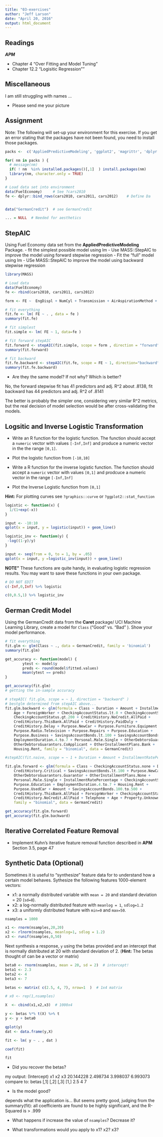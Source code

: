 ```yaml
---
title: "03-exercises"
author: "Jeff Larson"
date: "April 20, 2016"
output: html_document
---
```


## Readings

***APM***

- Chapter 4 "Over Fitting and Model Tuning"
- Chapter 12.2 "Logisitic Regression""


## Miscellaneous

I am still struggling with names ...

- Please send me your picture


## Assignment 

Note: The following will set-up your environment for this exercise. If you get an error stating that the packages have not been found, you need to install those packages.


```r

packs <-  c('AppliedPredictiveModeling', 'ggplot2', 'magrittr', 'dplyr', 'caret')

for( nm in packs ) { 
  # message(nm)
  if( ! nm  %in% installed.packages()[,1]  ) install.packages(nm)
  library(nm, character.only = TRUE)
}

# Load data set into environment
data(FuelEconomy)     # See ?cars2010
fe <- dplyr::bind_rows(cars2010, cars2011, cars2012)    # Define Da


data("GermanCredit")  # see GermanCredit

... = NULL  # Needed for aesthetics 

```


## StepAIC


Using Fuel Economy data set from the **AppliedPredictiveModeling** Package.
- fit the simplest possible model using lm
- Use MASS::StepAIC to improve the model using forward stepwise regression
- Fit the "full" model using lm
- USe MASS::StepAIC to improve the model using backward stepwise regression 

```r

library(MASS)

# Load data
data(FuelEconomy)     
fe <- rbind(cars2010, cars2011, cars2012)

form <- FE ~  EngDispl + NumCyl + Transmission + AirAspirationMethod + NumGears + TransLockup + TransCreeperGear + DriveDesc + IntakeValvePerCyl + ExhaustValvesPerCyl + CarlineClassDesc + VarValveTiming + VarValveLift

# fit everything
fit.fe <- lm( FE ~ . , data = fe )
summary(fit.fe)

# fit simplest
fit.simple <- lm( FE ~ 1, data=fe )

# fit forward stepAIC
fit.forward <- stepAIC(fit.simple, scope = form , direction = "forward")
summary(fit.forward)

# fit backward
fit.fe.backward <- stepAIC(fit.fe, scope = FE ~ 1, direction="backward")
summary(fit.fe.backward)
```

- Are they the same model? If not why?  Which is better?

No, the forward stepwise fit has 41 predictors and adj. R^2 about .8138, fit backward has 44 predictors and adj. R^2 of .8141

The better is probably the simpler one, considering very similar R^2 metrics, but the real decision of model selection would be after cross-validating the models.


## Logsitic and Inverse Logistic Transformation 

- Write an R function for the logistic function. The function should accept a `numeric` vector with values `[-Inf,Inf]` and produce a numeric vector in the the range `[0,1]`.

- Plot the logistic function from  `[-10,10]`

- Write a R function for the inverse logistic function. The function should accept a `numeric` vector with values `[0,1]` and prodcuce a numeric vector in the range `[-Inf,Inf]`

- Plot the Inverse Logistic function from `[0,1]`


**Hint:** For plotting curves see `?graphics::curve` or `?ggplot2::stat_function`


```r

logistic <- function(x) { 
  1/(1+exp(-x))
}

input <- -10:10
qplot(x = input, y = logistic(input)) + geom_line()

logistic_inv <- function(y) { 
 -log((1-y)/y)
}

input <- seq(from = 0, to = 1, by = .05)
qplot(x = input, y =logistic_inv(input)) + geom_line()

```

**NOTE"** These functions are quite handy, in evaluating logistic regression results. You may want to save these functions in your own package.  

```r
# DO NOT EDIT
c(-Inf,0,Inf) %>% logistic

c(0,0.5,1) %>% logistic_inv

```


## German Credit Model

Using the GermanCredit data from the **Caret** package/ UCI Machine Learning Library, create a model for `Class` ("Good" vs. "Bad" ). Show your model performance.  

```r

# fit everything
fit.glm <- glm(Class ~ ., data = GermanCredit, family = 'binomial')
summary(fit.glm)

get_accuracy <- function(model) {
        ytest <- model$y
        preds <- round(model$fitted.values)
        mean(ytest == preds)        
}

get_accuracy(fit.glm)
# getting the in-sample accuracy

# stepAIC( fit.glm, scope = ~ 1, direction = "backward" )
# bestglm determined from stepAIC above...
fit.glm.backward <- glm(formula = Class ~ Duration + Amount + InstallmentRatePercentage + 
    Age + ForeignWorker + CheckingAccountStatus.lt.0 + CheckingAccountStatus.0.to.200 + 
    CheckingAccountStatus.gt.200 + CreditHistory.NoCredit.AllPaid + 
    CreditHistory.ThisBank.AllPaid + CreditHistory.PaidDuly + 
    CreditHistory.Delay + Purpose.NewCar + Purpose.Furniture.Equipment + 
    Purpose.Radio.Television + Purpose.Repairs + Purpose.Education + 
    Purpose.Business + SavingsAccountBonds.lt.100 + SavingsAccountBonds.100.to.500 + 
    EmploymentDuration.4.to.7 + Personal.Male.Single + OtherDebtorsGuarantors.None + 
    OtherDebtorsGuarantors.CoApplicant + OtherInstallmentPlans.Bank + 
    Housing.Rent, family = "binomial", data = GermanCredit)

#stepAIC(fit.naive, scope = ~ 1 + Duration + Amount + InstallmentRatePercentage + ResidenceDuration + Age + NumberExistingCredits + NumberPeopleMaintenance + Telephone + ForeignWorker + Class + CheckingAccountStatus.lt.0 + CheckingAccountStatus.0.to.200 + CheckingAccountStatus.gt.200 + CheckingAccountStatus.none + CreditHistory.NoCredit.AllPaid + CreditHistory.ThisBank.AllPaid + CreditHistory.PaidDuly + CreditHistory.Delay + CreditHistory.Critical + Purpose.NewCar + Purpose.UsedCar + Purpose.Furniture.Equipment + Purpose.Radio.Television + Purpose.DomesticAppliance + Purpose.Repairs + Purpose.Education + Purpose.Vacation + Purpose.Retraining + Purpose.Business + Purpose.Other + SavingsAccountBonds.lt.100 + SavingsAccountBonds.100.to.500 + SavingsAccountBonds.500.to.1000 + SavingsAccountBonds.gt.1000 + SavingsAccountBonds.Unknown + EmploymentDuration.lt.1 + EmploymentDuration.1.to.4 + EmploymentDuration.4.to.7 + EmploymentDuration.gt.7 + EmploymentDuration.Unemployed + Personal.Male.Divorced.Seperated + Personal.Female.NotSingle + Personal.Male.Single + Personal.Male.Married.Widowed + Personal.Female.Single + OtherDebtorsGuarantors.None + OtherDebtorsGuarantors.CoApplicant + OtherDebtorsGuarantors.Guarantor + Property.RealEstate + Property.Insurance + Property.CarOther + Property.Unknown + OtherInstallmentPlans.Bank + OtherInstallmentPlans.Stores + OtherInstallmentPlans.None + Housing.Rent + Housing.Own + Housing.ForFree + Job.UnemployedUnskilled + Job.UnskilledResident + Job.SkilledEmployee + Job.Management.SelfEmp.HighlyQualified, direction = 'forward')

fit.glm.forward <- glm(formula = Class ~ CheckingAccountStatus.none + Duration + 
    CreditHistory.Critical + SavingsAccountBonds.lt.100 + Purpose.NewCar + 
    OtherDebtorsGuarantors.Guarantor + OtherInstallmentPlans.None + 
    Personal.Male.Single + InstallmentRatePercentage + CheckingAccountStatus.gt.200 + 
    Purpose.Education + EmploymentDuration.4.to.7 + Housing.Rent + 
    Purpose.UsedCar + Amount + SavingsAccountBonds.100.to.500 + 
    CreditHistory.ThisBank.AllPaid + ForeignWorker + CheckingAccountStatus.lt.0 + 
    CreditHistory.NoCredit.AllPaid + Telephone + Age + Property.Unknown, 
    family = "binomial", data = GermanCredit)

get_accuracy(fit.glm.forward)
get_accuracy(fit.glm.backward)

```



## Iterative Correlated Feature Removal 

- Implement Kuhn's iterative feature removal function described in **APM** Section 3.5, page 47



## Synthetic Data (Optional)

Sometimes it is useful to "synthesize" feature data for to understand how a certain model behaves. 
Sythesize the following features 1000-element vectors: 

- x1: a normally distributed variable with `mean = 20` and standard deviation = 20 (`sd=8`).
- x2: a log-normally distributed feature with `meanlog = 1`, `sdlog=1.2`
- x3: a uniformly distributed feature with `min=0` and `max=50`. 

```r
nsamples = 1000

x1 <- rnorm(nsamples,20,20)  
x2 <- rlnorm(nsamples, meanlog=1, sdlog = 1.2)
x3 <- runif(nsamples,0,50)

```

Next synthesis a response, `y` using the betas provided and an intercept that is normally distributed at 20 with standard deviation of 2. (**Hint:**  The betas thought of can be a vector or matrix)



```r

beta0 <- rnorm(nsamples, mean = 20, sd = 2)  # intercept!
beta1 <- 2.3
beta2 <- 4
beta3 <- 7

betas <- matrix( c(2.5, 4, 7), nrow=1  )  # 1x4 matrix

# x0 <- rep(1,nsamples) 

X  <- cbind(x1,x2,x3)  # 1000x4

y <- betas %*% t(X) %>% t
y <- y + beta0

qplot(y)
dat <- data.frame(y,X)

fit <- lm( y ~ . , dat )

coef(fit)

fit
```

- Did you recover the betas? 

my output:
(Intercept)          x1          x2          x3 
  20.144228    2.498734    3.998037    6.993073 
compare to:
betas
     [,1] [,2] [,3]
[1,]  2.5    4    7

- Is the model good?

depends what the application is...
But seems pretty good, judging from the summary(fit):
all coefficients are found to be highly significant, and the R-Squared is > .999

- What happens if increase the value of `nsamples`? Decrease it?

- What transformations would you apply to x1? x2? x3? 

